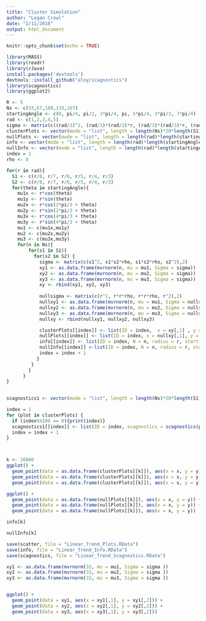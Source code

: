 ```yaml
---
title: "Cluster Simulation"
author: "Logan Crowl"
date: "2/11/2018"
output: html_document
---
```


```r
knitr::opts_chunk$set(echo = TRUE)
```

```r
library(MASS)
library(readr)
library(rJava)
install.packages('devtools')
devtools::install_github("aloy/scagnostics")
library(scagnostics)
library(ggplot2)

```


```r
R <- 5 
Ns <- c(33,67,100,133,167)
startingAngle <- c(0, pi/4, pi/2, 3*pi/4, pi, 5*pi/4, 3*pi/2, 7*pi/4)
rad <- c(1,2,3,4,5)
sigma <- matrix(c((rad/3)^2, (rad/3)*(rad/3)*r, (rad/3)*(rad/3)*r, (rad/3)^2),2)
clusterPlots <- vector(mode = "list", length = length(Ns)*20*length(S1)*length(S2))
nullPlots <- vector(mode = "list", length = length(rad)*length(startingAngle)*length(Ns)*length(S1)*length(S2))
info <- vector(mode = "list", length = length(rad)*length(startingAngle)*length(Ns)*length(S1)*length(S2))
nullInfo <- vector(mode = "list", length = length(rad)*length(startingAngle)*length(Ns)*length(S1)*length(S2))
index = 1
rho <- 0

for(r in rad){
  S1 <- c(r/8, r/7, r/6, r/5, r/4, r/3)
  S2 <- c(r/8, r/7, r/6, r/5, r/4, r/3)
  for(theta in startingAngle){
    mu1x <- r*cos(theta)
    mu1y <- r*sin(theta)
    mu2x <- r*cos(2*pi/3 + theta) 
    mu2y <- r*sin(2*pi/3 + theta)
    mu3x <- r*cos(4*pi/3 + theta)
    mu3y <- r*sin(4*pi/3 + theta)
    mu1 <- c(mu1x,mu1y)
    mu2 <- c(mu2x,mu2y)
    mu3 <- c(mu3x,mu3y)
    for(n in Ns){
        for(s1 in S1){
          for(s2 in S2) {
            sigma <- matrix(c(s1^2, s1*s2*rho, s1*s2*rho, s2^2),2)
            xy1 <- as.data.frame(mvrnorm(n, mu = mu1, Sigma = sigma))
            xy2 <- as.data.frame(mvrnorm(n, mu = mu2, Sigma = sigma))
            xy3 <- as.data.frame(mvrnorm(n, mu = mu3, Sigma = sigma))
            xy <- rbind(xy1, xy2, xy3)
            
            nullsigma <- matrix(c(r^2, r*r*rho, r*r*rho, r^2),2)
            nullxy1 <- as.data.frame(mvrnorm(n, mu = mu1, Sigma = nullsigma))
            nullxy2 <- as.data.frame(mvrnorm(n, mu = mu2, Sigma = nullsigma))
            nullxy3 <- as.data.frame(mvrnorm(n, mu = mu3, Sigma = nullsigma))
            nullxy <- rbind(nullxy1, nullxy2, nullxy3)

            clusterPlots[[index]] <- list(ID = index,  x = xy[,1] , y = xy[,2])
            nullPlots[[index]] <- list(ID = index, x = nullxy[,1], y = nullxy[,2])
            info[[index]] <- list(ID = index, N = n, radius = r, startingAngle = theta,  sd1 = s1, sd2 = s2)
            nullInfo[[index]] <-list(ID = index, N = n, radius = r, startingAngle = theta,  sd1 = r, sd2 = r)
            index = index + 1
           }
         }
        }
      }
}
  

```


```r
scagnostics1 <- vector(mode = "list", length = length(Ns)*20*length(S1)*length(S2))

index = 1
for (plot in clusterPlots) {
  if (index%%100 == 0){print(index)}
  scagnostics1[[index]] <- list(ID = index, scagnostics = scagnostics(plot$x, plot$y)$s)
  index = index + 1
}



k <- 10000
ggplot() +
  geom_point(data = as.data.frame(clusterPlots[[k]]), aes(x = x, y = y)) + 
  geom_point(data = as.data.frame(clusterPlots[[k]]), aes(x = x, y = y)) + 
  geom_point(data = as.data.frame(clusterPlots[[k]]), aes(x = x, y = y))

ggplot() +
  geom_point(data = as.data.frame(nullPlots[[k]]), aes(x = x, y = y)) + 
  geom_point(data = as.data.frame(nullPlots[[k]]), aes(x = x, y = y)) + 
  geom_point(data = as.data.frame(nullPlots[[k]]), aes(x = x, y = y))

info[k]

nullInfo[k]

save(scatter, file = "Linear_Trend_Plots.RData")
save(info, file = "Linear_Trend_Info.RData")
save(scagnostics, file = "Linear_Trend_Scagnostics.RData")

```

```r
xy1 <- as.data.frame(mvrnorm(33, mu = mu1, Sigma = sigma ))
xy2 <- as.data.frame(mvrnorm(33, mu = mu2, Sigma = sigma ))
xy3 <- as.data.frame(mvrnorm(33, mu = mu3, Sigma = sigma ))


ggplot() +
  geom_point(data = xy1, aes(x = xy1[,1], y = xy1[,2])) + 
  geom_point(data = xy2, aes(x = xy2[,1], y = xy2[,2])) + 
  geom_point(data = xy3, aes(x = xy3[,1], y = xy3[,2]))
```